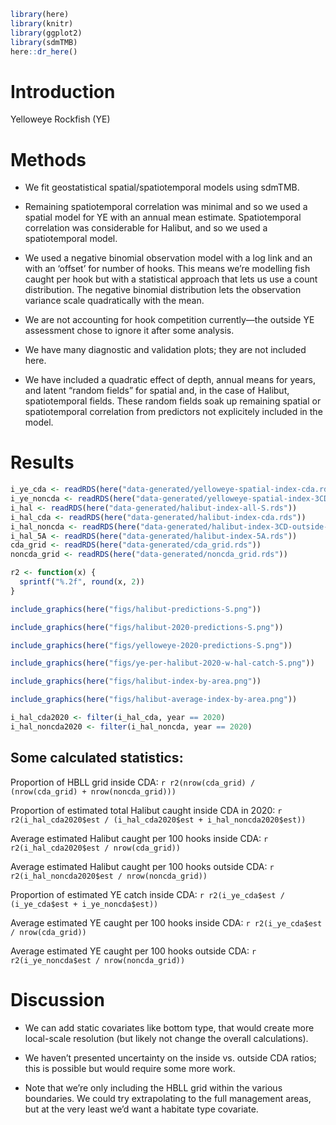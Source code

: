 ```r
library(here)
library(knitr)
library(ggplot2)
library(sdmTMB)
here::dr_here()
```


# Introduction {#sec:introduction}

Yelloweye Rockfish (YE)

# Methods {#sec:methods}

* We fit geostatistical spatial/spatiotemporal models using sdmTMB.

* Remaining spatiotemporal correlation was minimal and so we used a spatial model for YE with an annual mean estimate. Spatiotemporal correlation was considerable for Halibut, and so we used a spatiotemporal model.

* We used a negative binomial observation model with a log link and an with an 'offset' for number of hooks. This means we're modelling fish caught per hook but with a statistical approach that lets us use a count distribution. The negative binomial distribution lets the observation variance scale quadratically with the mean.

* We are not accounting for hook competition currently---the outside YE assessment chose to ignore it after some analysis.

* We have many diagnostic and validation plots; they are not included here.

* We have included a quadratic effect of depth, annual means for years, and latent "random fields" for spatial and, in the case of Halibut, spatiotemporal fields. These random fields soak up remaining spatial or spatiotemporal correlation from predictors not explicitely included in the model.

# Results {#sec:results}

```r
i_ye_cda <- readRDS(here("data-generated/yelloweye-spatial-index-cda.rds"))
i_ye_noncda <- readRDS(here("data-generated/yelloweye-spatial-index-3CD-outside-cda.rds"))
i_hal <- readRDS(here("data-generated/halibut-index-all-S.rds"))
i_hal_cda <- readRDS(here("data-generated/halibut-index-cda.rds"))
i_hal_noncda <- readRDS(here("data-generated/halibut-index-3CD-outside-cda.rds"))
i_hal_5A <- readRDS(here("data-generated/halibut-index-5A.rds"))
cda_grid <- readRDS(here("data-generated/cda_grid.rds"))
noncda_grid <- readRDS(here("data-generated/noncda_grid.rds"))
```

```r
r2 <- function(x) {
  sprintf("%.2f", round(x, 2))
}
```

```r
include_graphics(here("figs/halibut-predictions-S.png"))
```

```r
include_graphics(here("figs/halibut-2020-predictions-S.png"))
```

```r
include_graphics(here("figs/yelloweye-2020-predictions-S.png"))
```

```r
include_graphics(here("figs/ye-per-halibut-2020-w-hal-catch-S.png"))
```

```r
include_graphics(here("figs/halibut-index-by-area.png"))
```

```r
include_graphics(here("figs/halibut-average-index-by-area.png"))
```

\clearpage

```r
i_hal_cda2020 <- filter(i_hal_cda, year == 2020)
i_hal_noncda2020 <- filter(i_hal_noncda, year == 2020)
```

## Some calculated statistics:

Proportion of HBLL grid inside CDA: `r r2(nrow(cda_grid) / (nrow(cda_grid) + nrow(noncda_grid)))`

Proportion of estimated total Halibut caught inside CDA in 2020: 
`r r2(i_hal_cda2020$est / (i_hal_cda2020$est + i_hal_noncda2020$est))`

Average estimated Halibut caught per 100 hooks inside CDA:
`r r2(i_hal_cda2020$est / nrow(cda_grid))`

Average estimated Halibut caught per 100 hooks outside CDA:
`r r2(i_hal_noncda2020$est / nrow(noncda_grid))`

Proportion of estimated YE catch inside CDA:
`r r2(i_ye_cda$est / (i_ye_cda$est + i_ye_noncda$est))`

Average estimated YE caught per 100 hooks inside CDA:
`r r2(i_ye_cda$est / nrow(cda_grid))`

Average estimated YE caught per 100 hooks outside CDA:
`r r2(i_ye_noncda$est / nrow(noncda_grid))`

# Discussion

* We can add static covariates like bottom type, that would create more local-scale resolution (but likely not change the overall calculations).

* We haven't presented uncertainty on the inside vs. outside CDA ratios; this is possible but would require some more work.

* Note that we're only including the HBLL grid within the various boundaries. We could try extrapolating to the full management areas, but at the very least we'd want a habitate type covariate.
